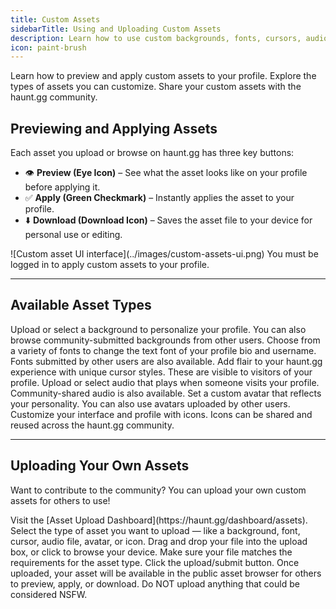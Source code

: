 ```yaml
---
title: Custom Assets
sidebarTitle: Using and Uploading Custom Assets
description: Learn how to use custom backgrounds, fonts, cursors, audio, avatars, and icons on your haunt.gg profile. And learn how to upload your own custom assets.
icon: paint-brush
---
```


<div className="mobile-only">
  <Card
    title="Preview & Apply Assets"
    icon="circle-1"
    href="../guides/custom-assets#previewing-and-applying-assets"
    horizontal
  >
    Learn how to preview and apply custom assets to your profile.
  </Card>
  <Card
    title="Asset Types"
    icon="circle-2"
    href="../guides/custom-assets#available-asset-types"
    horizontal
  >
    Explore the types of assets you can customize.
  </Card>
  <Card
    title="Upload Your Own Assets"
    icon="circle-3"
    href="../guides/custom-assets#uploading-your-own-assets"
    horizontal
  >
    Share your custom assets with the haunt.gg community.
  </Card>
</div>

## Previewing and Applying Assets

Each asset you upload or browse on haunt.gg has three key buttons:

- 👁 **Preview (Eye Icon)** – See what the asset looks like on your profile before applying it.
- ✅ **Apply (Green Checkmark)** – Instantly applies the asset to your profile.
- ⬇️ **Download (Download Icon)** – Saves the asset file to your device for personal use or editing.

<Frame caption="Asset UI showing the preview, apply, and download buttons">
  ![Custom asset UI interface](../images/custom-assets-ui.png)
</Frame>

<Info>
You must be logged in to apply custom assets to your profile.
</Info>

---

## Available Asset Types

<Steps>
  <Step title="Custom Backgrounds">
    Upload or select a background to personalize your profile. You can also browse community-submitted backgrounds from other users.
  </Step>

  <Step title="Profile Fonts">
    Choose from a variety of fonts to change the text font of your profile bio and username. Fonts submitted by other users are also available.
  </Step>

  <Step title="Custom Cursors">
    Add flair to your haunt.gg experience with unique cursor styles. These are visible to visitors of your profile.
  </Step>

  <Step title="Audio Tracks">
    Upload or select audio that plays when someone visits your profile. Community-shared audio is also available.
  </Step>

  <Step title="Avatars">
    Set a custom avatar that reflects your personality. You can also use avatars uploaded by other users.
  </Step>

  <Step title="Icons">
    Customize your interface and profile with icons. Icons can be shared and reused across the haunt.gg community.
  </Step>
</Steps>

---

## Uploading Your Own Assets

Want to contribute to the community? You can upload your own custom assets for others to use!

<Steps>
  <Step title="Go to the Upload Page">
    Visit the [Asset Upload Dashboard](https://haunt.gg/dashboard/assets).
  </Step>

  <Step title="Choose Asset Type">
    Select the type of asset you want to upload — like a background, font, cursor, audio file, avatar, or icon.
  </Step>

  <Step title="Upload Your File">
    Drag and drop your file into the upload box, or click to browse your device. Make sure your file matches the requirements for the asset type.
  </Step>
  
  <Step title="Finish Uploading">
    Click the upload/submit button. Once uploaded, your asset will be available in the public asset browser for others to preview, apply, or download.
  </Step>
</Steps>

<Info>
Do NOT upload anything that could be considered NSFW.
</Info>
